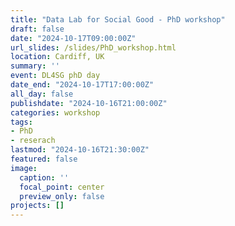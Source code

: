 ```yaml
---
title: "Data Lab for Social Good - PhD workshop"
draft: false
date: "2024-10-17T09:00:00Z"
url_slides: /slides/PhD_workshop.html
location: Cardiff, UK
summary: ''
event: DL4SG phD day
date_end: "2024-10-17T17:00:00Z"
all_day: false
publishdate: "2024-10-16T21:00:00Z"
categories: workshop
tags:
- PhD
- reserach
lastmod: "2024-10-16T21:30:00Z"
featured: false
image:
  caption: ''
  focal_point: center
  preview_only: false
projects: []
---
```

